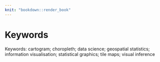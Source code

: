 ```yaml
---
knit: "bookdown::render_book"
---
```


# Keywords {-}

Keywords: 
cartogram; choropleth; data science; geospatial statistics; information visualisation; statistical graphics; tile maps; visual inference